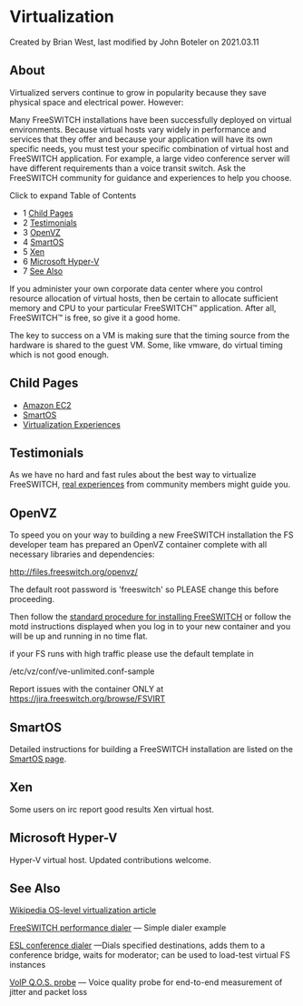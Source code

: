 
# Virtualization 

 Created by  Brian West, last modified by  John Boteler on 2021.03.11

## About

Virtualized servers continue to grow in popularity because they save physical space and electrical power. However:

Many FreeSWITCH installations have been successfully deployed on virtual environments. Because virtual hosts vary widely in performance and services that they offer and because your application will have its own specific needs, you must test your specific combination of virtual host and FreeSWITCH application. For example, a large video conference server will have different requirements than a voice transit switch. Ask the FreeSWITCH community for guidance and experiences to help you choose.

  
Click to expand Table of Contents

* 1 [Child Pages](#child-pages)
* 2 [Testimonials](#testimonials)
* 3 [OpenVZ](#-openvz-)
* 4 [SmartOS](#smartos)
* 5 [Xen](#xen-)
* 6 [Microsoft Hyper-V](#-microsoft-hyper-v-)
* 7 [See Also](#-see-also)

  
If you administer your own corporate data center where you control resource allocation of virtual hosts, then be certain to allocate sufficient memory and CPU to your particular FreeSWITCH™ application. After all, FreeSWITCH™ is free, so give it a good home.

The key to success on a VM is making sure that the timing source from the hardware is shared to the guest VM. Some, like vmware, do virtual timing which is not good enough.

## Child Pages

* [Amazon EC2](./Amazon-EC2_3965076.mdx#sip)
* [SmartOS](./SmartOS_3375391.mdx#uuid)
* [Virtualization Experiences](./Virtualization-Experiences_10289484.mdx#lxc)

## Testimonials

As we have no hard and fast rules about the best way to virtualize FreeSWITCH, [real experiences](./Virtualization-Experiences_10289484.mdx#lxc) from community members might guide you.

##  OpenVZ 

To speed you on your way to building a new FreeSWITCH installation the FS developer team has prepared an OpenVZ container complete with all necessary libraries and dependencies:

<http://files.freeswitch.org/openvz/>

The default root password is 'freeswitch' so PLEASE change this before proceeding.

Then follow the [standard procedure for installing FreeSWITCH](../index.mdx#about) or follow the motd instructions displayed when you log in to your new container and you will be up and running in no time flat.

if your FS runs with high traffic please use the default template in

/etc/vz/conf/ve-unlimited.conf-sample 

Report issues with the container ONLY at <https://jira.freeswitch.org/browse/FSVIRT>

## SmartOS

Detailed instructions for building a FreeSWITCH installation are listed on the [SmartOS page](./SmartOS_3375391.mdx#uuid).  

## Xen 

Some users on irc report good results Xen virtual host.

##  Microsoft Hyper-V 

Hyper-V virtual host. Updated contributions welcome.

##  See Also

[Wikipedia OS-level virtualization article](http://en.wikipedia.org/wiki/Operating%5Fsystem-level%5Fvirtualization)

[FreeSWITCH performance dialer](https://github.com/voxserv/freeswitch-perf-dialer) — Simple dialer example

[ESL conference dialer](https://github.com/voxserv/freeswitch-helper-scripts/blob/master/esl/conference%5Fdialer) —Dials specified destinations, adds them to a conference bridge, waits for moderator; can be used to load-test virtual FS instances

[VoIP Q.O.S. probe](https://github.com/voxserv/voip%5Fqos%5Fprobe) — Voice quality probe for end-to-end measurement of jitter and packet loss
  
  

